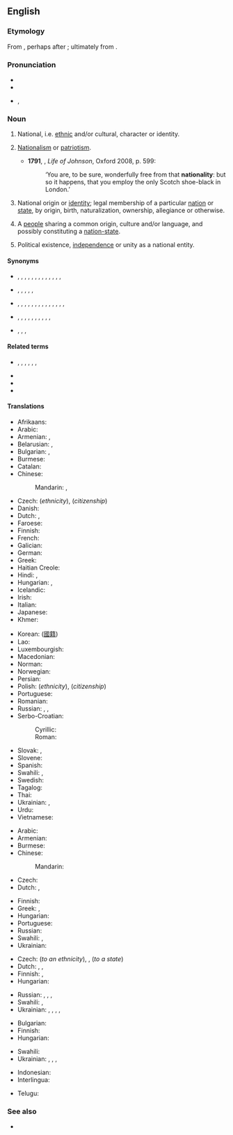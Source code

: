 ==English==

===Etymology===
From {{suffix|en|national|ity}}, perhaps after {{etyl|fr|en}} {{m|fr|nationalité}}; ultimately from {{etyl|la|en}} {{m|la|nātio||nation, people}}.

===Pronunciation===
* {{IPA|en|/ˌnæ.ʃəˈnæ.lɪ.ti/|/ˌnæʃ.ˈnæ.lɪ.ti/|/-ˈnæ.lə.ti/|/-ˈnæl.ti/}}
* {{audio|en|En-us-nationality.ogg|Audio (US)}}
* {{hyphenation|en|na|tion|al|i|ty}}, {{hyphenation|en|na|tion|al|ity|nocaption=1}}

===Noun===
{{en-noun}}

# {{lb|en|now|rare}} National, i.e. [[ethnic]] and/or cultural, character or identity. {{defdate|from 17th c.}}
# {{lb|en|now|rare}} [[nationalism|Nationalism]] or [[patriotism]]. {{defdate|from 18th c.}}
#*'''1791''', {{w|James Boswell}}, ''Life of Johnson'', Oxford 2008, p. 599:
#*:‘You are, to be sure, wonderfully free from that '''nationality''': but so it happens, that you employ the only Scotch shoe-black in London.’
# National origin or [[identity]]; legal membership of a particular [[nation]] or [[state]], by origin, birth, naturalization, ownership, allegiance or otherwise. {{defdate|from 18th c.}}
#: {{ux|en|By living in the country for five years, you are entitled to get '''nationality'''.}}
#: {{ux|en|Stefi was born in Spain to a Brazilian father and a Chilean mother, so is eligible for three '''nationalities'''.}}
#: {{ux|en|Please include your '''nationality''' on the form.}}
# A [[people]] sharing a common origin, culture and/or language, and possibly constituting a [[nation-state]]. {{defdate|from 19th c.}}
# {{lb|en|obsolete}} Political existence, [[independence]] or unity as a national entity. {{defdate|19th c.}}

====Synonyms====
* {{sense|membership of a nation or state}} {{l|en|affiliation}}, {{l|en|allegiance}}, {{l|en|ancestry}}, {{l|en|citizenship}}, {{l|en|descent}}, {{l|en|enfranchisement}}, {{l|en|ethnicity}}, {{l|en|national status}}, {{l|en|naturalization}}, {{l|en|origin}}, {{l|en|parentage}}, {{l|en|race}}, {{l|en|residence}}, {{l|en|status}}
* {{sense|national character or identity}} {{l|en|ancestry}}, {{l|en|color}}, {{l|en|colour}}, {{l|en|ethnicity}}, {{l|en|identity}}, {{l|en|origin}}
* {{sense|a people}} {{l|en|clan}}, {{l|en|confederation}}, {{l|en|cultural group}}, {{l|en|culture}}, {{l|en|denomination}}, {{l|en|ethnic group}}, {{l|en|ethnicity}}, {{l|en|faith}}, {{l|en|group}}, {{l|en|nation}}, {{l|en|people}}, {{l|en|persuasion}}, {{l|en|race}}, {{l|en|sect}}, {{l|en|tribe}}
* {{sense|political existence as a national entity}} {{l|en|autarchy}}, {{l|en|autonomy}}, {{l|en|freedom}}, {{l|en|independence}}, {{l|en|liberty}}, {{l|en|nationhood}}, {{l|en|self-determination}}, {{l|en|self-government}}, {{l|en|self-rule}}, {{l|en|separation}}, {{l|en|sovereignty}}
* {{sense|nationalism}} {{l|en|nationalism}}, {{l|en|patriotic sentiment}}, {{l|en|patriotism}},

====Related terms====
* {{l|en|nation}}, {{l|en|national}}, {{l|en|nationalise}}, {{l|en|nationalism}}, {{l|en|nationalist}}, {{l|en|nationalistic}}, {{l|en|nationalize}}
* {{l|en|nationhood}}
* {{l|en|nation-state}}
* {{l|en|nationwide}}

====Translations====
{{trans-top|membership of a nation or state}}
* Afrikaans: {{t|af|nasionaliteit}}
* Arabic: {{t|ar|جِنْسِيَّة|f}}
* Armenian: {{t+|hy|ազգություն|sc=Armn}}, {{t+|hy|քաղաքացիություն|sc=Armn}} {{qualifier|citizenship}}
* Belarusian: {{t+|be|нацыяна́льнасць|f|sc=Cyrl}}, {{t|be|грамадзя́нства|n|sc=Cyrl}} {{qualifier|citizenship}}
* Bulgarian: {{t+|bg|национа́лност|f|sc=Cyrl}}, {{t|bg|гражда́нство|n|sc=Cyrl}} {{qualifier|citizenship}}
* Burmese: {{t+|my|အမျိုးသား}}
* Catalan: {{t|ca|nacionalitat|f}}
* Chinese:
*: Mandarin: {{t+|cmn|國籍|sc=Hani}}, {{t+|cmn|国籍|tr=guójí|sc=Hani}}
* Czech: {{t+|cs|národnost|f}} (''ethnicity''), {{t+|cs|občanství|n}} (''citizenship'')
* Danish: {{t+|da|nationalitet|c}}
* Dutch: {{t+|nl|nationaliteit|f}}, {{t+|nl|staatsburgerschap|n}}
* Faroese: {{t|fo|tjóðskapur|m}}
* Finnish: {{t+|fi|kansallisuus}}
* French: {{t+|fr|nationalité|f}}
* Galician: {{t+|gl|nacionalidade|f}}
* German: {{t+|de|Nationalität}}
* Greek: {{t+|el|εθνικότητα|f|sc=Grek}}
* Haitian Creole: {{t|ht|nasyonalite}}
* Hindi: {{t+|hi|राष्ट्रीयता|f}}, {{t+|hi|कौमियत|f}}
* Hungarian: {{t+|hu|nemzetiség}} {{qualifier|of a nation}}, {{t+|hu|állampolgárság}} {{qualifier|of a state}}
* Icelandic: {{t+|is|þjóðerni|n}}
* Irish: {{t|ga|náisiúntacht|f}}
* Italian: {{t+|it|nazionalità|f}}
* Japanese: {{t+|ja|国籍|tr=こくせき, kokuseki|sc=Jpan}}
* Khmer: {{t+|km|សញ្ជាតិ|tr=sanh chiet|sc=Khmr}}
{{trans-mid}}
* Korean: {{t+|ko|국적}} ([[國籍]])
* Lao: {{t+|lo|ສັນຊາດ}}
* Luxembourgish: {{t|lb|Nationalitéit}}
* Macedonian: {{t|mk|националност|f}}
* Norman: {{t|nrf|nâtionalité|f}}
* Norwegian: {{t+|no|nasjonalitet|m}}
* Persian: {{t+|fa|ملیت|tr=melliyyat|sc=fa-Arab}}
* Polish: {{t+|pl|narodowość|f}} (''ethnicity''), {{t+|pl|obywatelstwo|n}} (''citizenship'')
* Portuguese: {{t+|pt|nacionalidade|f}}
* Romanian: {{t+|ro|naționalitate|f}}
* Russian: {{t+|ru|национа́льность|f}}, {{t+|ru|наро́дность|f}}, {{t+|ru|гражда́нство|n}} {{qualifier|citizenship}}
* Serbo-Croatian:
*: Cyrillic: {{t|sh|национа́лно̄ст|f}}
*: Roman: {{t+|sh|nacionálnōst|f}}
* Slovak: {{t|sk|národnosť|f}}, {{t|sk|občianstvo|n}} {{qualifier|citizenship}}
* Slovene: {{t|sl|državljanstvo|n}}
* Spanish: {{t+|es|nacionalidad|f}}
* Swahili: {{t+|sw|uraya}}, {{t+|sw|utaifa}}
* Swedish: {{t+|sv|nationalitet|c}}
* Tagalog: {{t|tl|katauhambansa}}
* Thai: {{t+|th|สัญชาติ}}
* Ukrainian: {{t|uk|наро́дність|f}}, {{t|uk|громадя́нство|n|sc=Cyrl}} {{qualifier|citizenship}}
* Urdu: {{t|ur|قَومِیَّت|f|tr=qɔ̄miyyat}}
* Vietnamese: {{t+|vi|quốc tịch}}
{{trans-bottom}}

{{trans-top|national character or identity}}
* Arabic: {{t|ar|جِنْسِيَّة|f}}
* Armenian: {{t+|hy|ազգություն|sc=Armn}}
* Burmese: {{t+|my|လူမျိုး|sc=Mymr}}
* Chinese:
*: Mandarin: {{t+|cmn|国籍|tr=guójí|sc=Hani}}
* Czech: {{t+|cs|národní}} {{t+|cs|charakter|m}}
* Dutch: {{t+|nl|nationaliteit|f}}, {{t+|nl|volksaard}}
{{trans-mid}}
* Finnish: {{t+|fi|kansallisuus}}
* Greek: {{t+|el|ιθαγένεια|f|sc=Grek}}, {{t+|el|εθνικότητα|f|sc=Grek}}
* Hungarian: {{t+|hu|nemzetiség}}
* Portuguese: {{t+|pt|nacionalidade|f}}
* Russian: {{t+|ru|национа́льность|f}}
* Swahili: {{t+|sw|uraya}}, {{t+|sw|utaifa}}
* Ukrainian: {{t+|uk|націона́льність|f}}
{{trans-bottom}}

{{trans-top|people belonging to a nation or state}}
* Czech: {{t+|cs|národnost|f}} (''to an ethnicity''), {{t+|cs|občané|m-p}}, {{t+|cs|obyvatelé|m-p}} (''to a state'')
* Dutch: {{t+|nl|nationaliteit|f}}, {{t+|nl|natie}}, {{t+|nl|volk}}
* Finnish: {{t+|fi|kansa}}, {{t+|fi|kansakunta}}
* Hungarian: {{t+|hu|nemzet}}
{{trans-mid}}
* Russian: {{t+|ru|наро́д|m}}, {{t+|ru|на́ция|f}}, {{t+|ru|э́тнос|m}}, {{t+|ru|пле́мя|n}}
* Swahili: {{t+|sw|uraya}}, {{t+|sw|utaifa}}
* Ukrainian: {{t|uk|наро́д|m}}, {{t+|uk|на́ція|f}}, {{t|uk|люд|m}}, {{t|uk|е́тнос|m}}, {{t|uk|пле́м'я|n}}
{{trans-bottom}}

{{trans-top|political existence as a national entity}}
* Bulgarian: {{t|bg|гражданство|n}}
* Finnish: {{t|fi|[[kansallinen]] [[olemassaolo]]}}
* Hungarian: {{t+|hu|nemzetiség}}
{{trans-mid}}
* Swahili: {{t+|sw|uraya}}
* Ukrainian: {{t+|uk|націона́льність|f}}, {{t+|uk|незале́жність|f}}, {{t|uk|самості́йність|f}}, {{t+|uk|автоно́мія|f}}
{{trans-bottom}}

{{trans-see|nationalism}}

{{checktrans-top|citizenship}}
* Indonesian: {{t-check|id|kewarganegaraan}}
* Interlingua: {{t-check|ia|nationalitate}}
{{trans-mid}}
* Telugu: {{t-check|te|జాతీయత|sc=Telu}}
{{trans-bottom}}

===See also===
* {{l|en|naturalize}}
